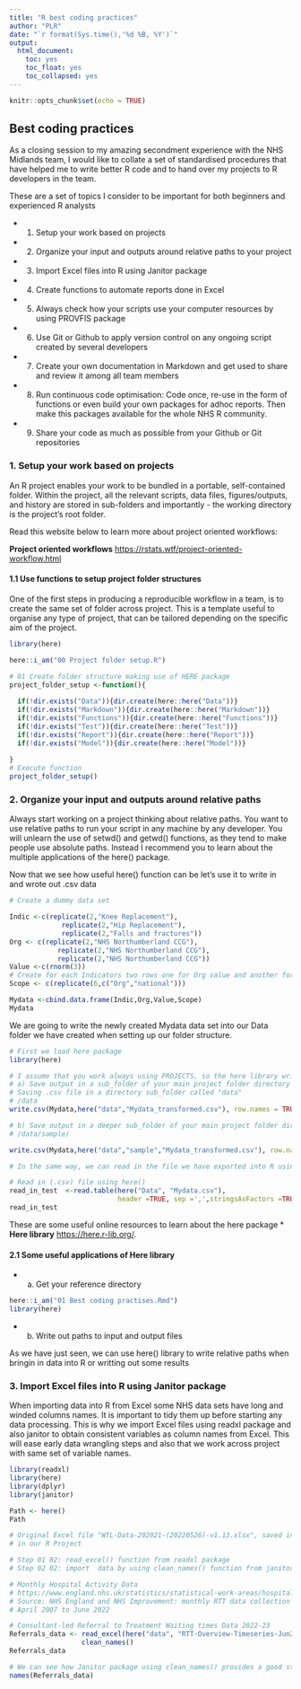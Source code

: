 ```yaml
---
title: "R best coding practices"
author: "PLR"
date: "`r format(Sys.time(),'%d %B, %Y')`"
output: 
  html_document:
    toc: yes
    toc_float: yes
    toc_collapsed: yes
---
```


```r
knitr::opts_chunk$set(echo = TRUE)
```

## Best coding practices

As a closing session to my amazing secondment experience with the NHS Midlands team, I would like to collate a set of standardised procedures that have helped me to write better R code and to hand over my projects to R developers in the team.

These are a set of topics I consider to be important for both beginners and experienced R analysts

- 1. Setup your work based on projects
- 2. Organize your input and outputs around relative paths to your project
- 3. Import Excel files into R using Janitor package  
- 4. Create functions to automate reports done in Excel
- 5. Always check how your scripts use your computer resources by using PROVFIS  package
- 6. Use Git or Github to apply version control on any ongoing script created by several developers 
- 7. Create your own documentation in Markdown and get used to share and review it among all team members
- 8. Run continuous code optimisation: Code once, re-use in the form of functions or even build your own packages for adhoc reports. Then make this packages available for the whole NHS R community.
- 9. Share your code as much as possible from your Github or Git repositories

### 1. Setup your work based on projects

An R project enables your work to be bundled in a portable, self-contained folder. Within the project, all the relevant scripts, data files, figures/outputs, and history are stored in sub-folders and importantly - the working directory is the project’s root folder.

Read this website below to learn more about project oriented workflows:

**Project oriented workflows** <https://rstats.wtf/project-oriented-workflow.html>

#### 1.1 Use functions to setup project folder structures

One of the first steps in producing a reproducible workflow in a team, is to create the same set of folder across project. This is a template useful to organise any type of project, that can be tailored depending on the specific aim of the project. 

```r
library(here)

here::i_am("00 Project folder setup.R")

# 01 Create folder structure making use of HERE package 
project_folder_setup <-function(){
  
  if(!dir.exists("Data")){dir.create(here::here("Data"))}
  if(!dir.exists("Markdown")){dir.create(here::here("Markdown"))}
  if(!dir.exists("Functions")){dir.create(here::here("Functions"))}
  if(!dir.exists("Test")){dir.create(here::here("Test"))}
  if(!dir.exists("Report")){dir.create(here::here("Report"))}
  if(!dir.exists("Model")){dir.create(here::here("Model"))}
  
}
# Execute function
project_folder_setup()
```

### 2. Organize your input and outputs around relative paths 

Always start working on a project thinking about relative paths. You want to use relative paths to run your script in any machine by any developer. You will unlearn the use of setwd() and getwd() functions, as they tend to make people use absolute paths. Instead I recommend you to learn about the multiple applications of the here() package.

Now that we see how useful here() function can be let's use it to write in and wrote out  .csv data

```r
# Create a dummy data set

Indic <-c(replicate(2,"Knee Replacement"),
             replicate(2,"Hip Replacement"),
             replicate(2,"Falls and fractures"))
Org <- c(replicate(2,"NHS Northumberland CCG"),
            replicate(2,"NHS Northumberland CCG"),
            replicate(2,"NHS Northumberland CCG"))
Value <-c(rnorm(3))
# Create for each Indicators two rows one for Org value and another for national value
Scope <- c(replicate(6,c("Org","national")))

Mydata <-cbind.data.frame(Indic,Org,Value,Scope)
Mydata
```
We are going to write the newly created Mydata data set into our Data folder we have created when setting up our folder structure. 

```r
# First we load here package
library(here)

# I assume that you work always using PROJECTS, so the here library writes file path relative to your project folder
# a) Save output in a sub_folder of your main project folder directory
# Saving .csv file in a directory sub_folder called "data"
# /data
write.csv(Mydata,here("data","Mydata_transformed.csv"), row.names = TRUE)

# b) Save output in a deeper sub_folder of your main project folder directory
# /data/sample/

write.csv(Mydata,here("data","sample","Mydata_transformed.csv"), row.names = TRUE)

# In the same way, we can read in the file we have exported into R using the same logic

# Read in (.csv) file using here()
read_in_test  <-read.table(here("Data", "Mydata.csv"),
                           header =TRUE, sep =',',stringsAsFactors =TRUE)
read_in_test
```

These are some useful online resources to learn about the here package
* **Here library** <https://here.r-lib.org/>.

#### 2.1 Some useful applications of Here library 

* a. Get your reference directory 

```r
here::i_am("01 Best coding practises.Rmd")
library(here)
```
* b. Write out paths to input and output files

As we have just seen, we can use here() library to write relative paths when bringin in data into R or writting out some results

### 3. Import Excel files into R using Janitor package  

When importing data into R from Excel some NHS data sets have long and winded columns names. It is important to tidy them up before starting any data processing. This is why we import Excel files using readxl package and also janitor to obtain consistent variables as column names from Excel. This will ease early data wrangling steps and also that we work across project with same set of variable names.  

```r
library(readxl)
library(here)
library(dplyr)
library(janitor)

Path <- here()
Path

# Original Excel file "WTL-Data-202021-(20220526)-v1.13.xlsx", saved in data folder
# in our R Project

# Step 01 02: read_excel() function from readxl package
# Step 02 02: import  data by using clean_names() function from janitor() package

# Monthly Hospital Activity Data
# https://www.england.nhs.uk/statistics/statistical-work-areas/hospital-activity/monthly-hospital-activity/mar-data/
# Source: NHS England and NHS Improvement: monthly RTT data collection
# April 2007 to June 2022

# Consultant-led Referral to Treatment Waiting times Data 2022-23
Referrals_data <- read_excel(here("data", "RTT-Overview-Timeseries-Jun22-XLS-77K-68395.xlsx"), sheet = 1) %>% 
                  clean_names()
Referrals_data
```
```r
# We can see how Janitor package using clean_names() provides a good start to work with our downloaded NHS data sets
names(Referrals_data)
```

